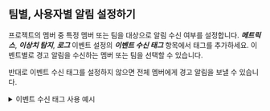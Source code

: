 ## 팀별, 사용자별 알림 설정하기

프로젝트의 멤버 중 특정 멤버 또는 팀을 대상으로 알림 수신 여부를 설정합니다. ***메트릭스***, ***이상치 탐지***, ***로그*** 이벤트 설정의 ***이벤트 수신 태그*** 항목에서 태그를 추가하세요. 이벤트별로 경고 알림을 수신하는 멤버 또는 팀을 선택할 수 있습니다.

반대로 이벤트 수신 태그를 설정하지 않으면 전체 멤버에게 경고 알림을 보낼 수 있습니다.

<details>
<summary>이벤트 수신 태그 사용 예시</summary>

이벤트 수신 태그에 대한 사용 예시를 통해 팀별 또는 사용자별로 경고 알림을 전송하는 설정 방법에 대해 알아봅니다. 다음과 같이 팀 별로 서로 다른 경고 알림을 전송하도록 설정합니다.

| 알림 종류             | 서버팀 수신 여부 | 데브옵스팀 수신 여부 |
| --------------------- | :--------------: | :------------------: |
| 메트릭스 경고 알림    |        <span class='emoji-ok'>✅</span>        |          <span class='emoji-no'>❌</span>          |
| 이상치 탐지 경고 알림 |        <span class='emoji-ok'>✅</span>        |          <span class='emoji-ok'>✅</span>          |
| 로그 실시간 경고 알림 |        <span class='emoji-no'>❌</span>        |          <span class='emoji-ok'>✅</span>          |

1. **이벤트 수신 설정하기** (***경고 알림*** > ***이벤트 수신 설정***)

    <ImgLang img='set-event-tag-01.png' desc='사용자별 이벤트 수신 설정' />

    프로젝트에 속한 멤버들 중 서버팀 소속은 `서버팀`, 데브옵스팀 소속은 `데브옵스팀`으로 이벤트 수신 태그를 설정하세요.

1. **메트릭스 경고 알림 설정하기** (***경고 알림*** > ***이벤트 설정*** > ***메트릭스*** > ***+ 이벤트 추가*** > ***이벤트 수신 설정***)

    <ImgLang img='set-event-tag-02.png' desc='사용자별 이벤트 수신 설정' />

    ***+ 태그 추가*** 또는 ***+*** 버튼을 클릭하세요. 태그 목록에서 원하는 태그를 선택하거나 새 태그를 생성하세요. 메트릭스 이벤트에 대한 알림을 `서버팀`으로 설정한 경우입니다.

1. ***로그 실시간 경고 알림 설정*** (***경고 알림*** > ***이벤트 설정*** > ***로그*** > ***+ 이벤트 추가*** > ***이벤트 수신 태그***)

    <ImgLang img='set-event-tag-03.png' desc='사용자별 이벤트 수신 설정' />

    ***+ 태그 추가*** 또는 ***+*** 버튼을 클릭하세요. 태그 목록에서 원하는 태그를 선택하거나 새 태그를 생성하세요. 로그 실시간 이벤트에 대한 알림을 `데브옵스팀`으로 설정한 경우입니다.

1. 이상치 탐지 이벤트는 전체 멤버에게 경고 알림을 전송하므로 이벤트 수신 태그를 설정하지 않습니다.

</details>